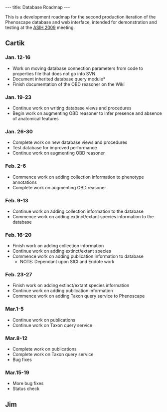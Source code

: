 ---
title: Database Roadmap
---

This is a development roadmap for the second production iteration of the Phenoscape database and web interface, intended for demonstration and testing at the [http://www.dce.k-state.edu/conf/jointmeeting/ ASIH 2009] meeting.

==Cartik==

===Jan. 12-16===
* Work on moving database connection parameters from code to properties file that does not go into SVN.
* Document inherited database query module*
* Finish documentation of the OBD reasoner on the Wiki

===Jan. 19-23===
* Continue work on writing database views and procedures
* Begin work on augmenting OBD reasoner to infer presence and absence of anatomical features

===Jan. 26-30===
* Complete work on new database views and procedures
* Test database for improved performance
* Continue work on augmenting OBD reasoner

===Feb. 2-6===
* Commence work on adding collection information to phenotype annotations
* Complete work on augmenting OBD reasoner

===Feb. 9-13===
* Continue work on adding collection information to the database
* Commence work on adding extinct/extant species information to the database

===Feb. 16-20===
* Finish work on adding collection information
* Continue work on adding extinct/extant species
* Commence work on adding publication information to database
** NOTE: Dependant upon SICI and Endote work

===Feb. 23-27===
* Finish work on adding extinct/extant species information
* Continue work on adding publication information
* Commence work on adding Taxon query service to Phenoscape

===Mar.1-5===
* Continue work on publications
* Continue work on Taxon query service

===Mar.8-12===
* Complete work on publications
* Complete work on Taxon query service
* Bug fixes

===Mar.15-19===
* More bug fixes
* Status check

==Jim==